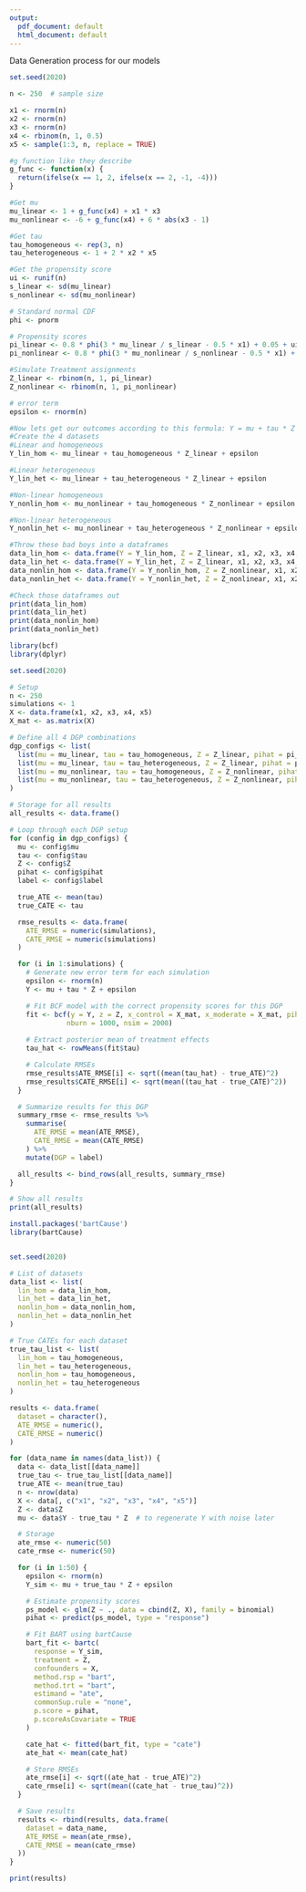 ```yaml
---
output:
  pdf_document: default
  html_document: default
---
```

Data Generation process for our models

```r
set.seed(2020)

n <- 250  # sample size

x1 <- rnorm(n)
x2 <- rnorm(n)
x3 <- rnorm(n)
x4 <- rbinom(n, 1, 0.5)
x5 <- sample(1:3, n, replace = TRUE)
```

```r
#g function like they describe
g_func <- function(x) {
  return(ifelse(x == 1, 2, ifelse(x == 2, -1, -4)))
}
```

```r
#Get mu
mu_linear <- 1 + g_func(x4) + x1 * x3
mu_nonlinear <- -6 + g_func(x4) + 6 * abs(x3 - 1)
```

```r
#Get tau
tau_homogeneous <- rep(3, n)
tau_heterogeneous <- 1 + 2 * x2 * x5
```

```r
#Get the propensity score
ui <- runif(n)
s_linear <- sd(mu_linear)
s_nonlinear <- sd(mu_nonlinear)

# Standard normal CDF
phi <- pnorm

# Propensity scores
pi_linear <- 0.8 * phi(3 * mu_linear / s_linear - 0.5 * x1) + 0.05 + ui / 10
pi_nonlinear <- 0.8 * phi(3 * mu_nonlinear / s_nonlinear - 0.5 * x1) + 0.05 + ui / 10
```

```r
#Simulate Treatment assignments
Z_linear <- rbinom(n, 1, pi_linear)
Z_nonlinear <- rbinom(n, 1, pi_nonlinear)

# error term
epsilon <- rnorm(n)
```

```r
#Now lets get our outcomes according to this formula: Y = mu + tau * Z + rnorm(n)
#Create the 4 datasets
#Linear and homogeneous
Y_lin_hom <- mu_linear + tau_homogeneous * Z_linear + epsilon

#Linear heterogeneous
Y_lin_het <- mu_linear + tau_heterogeneous * Z_linear + epsilon

#Non-linear homogeneous
Y_nonlin_hom <- mu_nonlinear + tau_homogeneous * Z_nonlinear + epsilon

#Non-linear heterogeneous
Y_nonlin_het <- mu_nonlinear + tau_heterogeneous * Z_nonlinear + epsilon
```

```r
#Throw these bad boys into a dataframes
data_lin_hom <- data.frame(Y = Y_lin_hom, Z = Z_linear, x1, x2, x3, x4, x5)
data_lin_het <- data.frame(Y = Y_lin_het, Z = Z_linear, x1, x2, x3, x4, x5)
data_nonlin_hom <- data.frame(Y = Y_nonlin_hom, Z = Z_nonlinear, x1, x2, x3, x4, x5)
data_nonlin_het <- data.frame(Y = Y_nonlin_het, Z = Z_nonlinear, x1, x2, x3, x4, x5)
```

```r
#Check those dataframes out
print(data_lin_hom)
print(data_lin_het)
print(data_nonlin_hom)
print(data_nonlin_het)
```


```r
library(bcf)
library(dplyr)

set.seed(2020)

# Setup
n <- 250
simulations <- 1
X <- data.frame(x1, x2, x3, x4, x5)
X_mat <- as.matrix(X)

# Define all 4 DGP combinations
dgp_configs <- list(
  list(mu = mu_linear, tau = tau_homogeneous, Z = Z_linear, pihat = pi_linear, label = "linear_mu_homog_tau"),
  list(mu = mu_linear, tau = tau_heterogeneous, Z = Z_linear, pihat = pi_linear, label = "linear_mu_heterog_tau"),
  list(mu = mu_nonlinear, tau = tau_homogeneous, Z = Z_nonlinear, pihat = pi_nonlinear, label = "nonlinear_mu_homog_tau"),
  list(mu = mu_nonlinear, tau = tau_heterogeneous, Z = Z_nonlinear, pihat = pi_nonlinear, label = "nonlinear_mu_heterog_tau")
)

# Storage for all results
all_results <- data.frame()

# Loop through each DGP setup
for (config in dgp_configs) {
  mu <- config$mu
  tau <- config$tau
  Z <- config$Z
  pihat <- config$pihat
  label <- config$label

  true_ATE <- mean(tau)
  true_CATE <- tau

  rmse_results <- data.frame(
    ATE_RMSE = numeric(simulations),
    CATE_RMSE = numeric(simulations)
  )

  for (i in 1:simulations) {
    # Generate new error term for each simulation
    epsilon <- rnorm(n)
    Y <- mu + tau * Z + epsilon

    # Fit BCF model with the correct propensity scores for this DGP
    fit <- bcf(y = Y, z = Z, x_control = X_mat, x_moderate = X_mat, pihat = pihat,
              nburn = 1000, nsim = 2000)
    
    # Extract posterior mean of treatment effects
    tau_hat <- rowMeans(fit$tau)

    # Calculate RMSEs
    rmse_results$ATE_RMSE[i] <- sqrt((mean(tau_hat) - true_ATE)^2)
    rmse_results$CATE_RMSE[i] <- sqrt(mean((tau_hat - true_CATE)^2))
  }

  # Summarize results for this DGP
  summary_rmse <- rmse_results %>%
    summarise(
      ATE_RMSE = mean(ATE_RMSE),
      CATE_RMSE = mean(CATE_RMSE)
    ) %>%
    mutate(DGP = label)

  all_results <- bind_rows(all_results, summary_rmse)
}

# Show all results
print(all_results)
```

```r
install.packages('bartCause')
library(bartCause)


set.seed(2020)

# List of datasets
data_list <- list(
  lin_hom = data_lin_hom,
  lin_het = data_lin_het,
  nonlin_hom = data_nonlin_hom,
  nonlin_het = data_nonlin_het
)

# True CATEs for each dataset
true_tau_list <- list(
  lin_hom = tau_homogeneous,
  lin_het = tau_heterogeneous,
  nonlin_hom = tau_homogeneous,
  nonlin_het = tau_heterogeneous
)

results <- data.frame(
  dataset = character(),
  ATE_RMSE = numeric(),
  CATE_RMSE = numeric()
)

for (data_name in names(data_list)) {
  data <- data_list[[data_name]]
  true_tau <- true_tau_list[[data_name]]
  true_ATE <- mean(true_tau)
  n <- nrow(data)
  X <- data[, c("x1", "x2", "x3", "x4", "x5")]
  Z <- data$Z
  mu <- data$Y - true_tau * Z  # to regenerate Y with noise later

  # Storage
  ate_rmse <- numeric(50)
  cate_rmse <- numeric(50)

  for (i in 1:50) {
    epsilon <- rnorm(n)
    Y_sim <- mu + true_tau * Z + epsilon

    # Estimate propensity scores
    ps_model <- glm(Z ~ ., data = cbind(Z, X), family = binomial)
    pihat <- predict(ps_model, type = "response")

    # Fit BART using bartCause
    bart_fit <- bartc(
      response = Y_sim,
      treatment = Z,
      confounders = X,
      method.rsp = "bart",
      method.trt = "bart",  
      estimand = "ate",
      commonSup.rule = "none",
      p.score = pihat,
      p.scoreAsCovariate = TRUE
    )

    cate_hat <- fitted(bart_fit, type = "cate")
    ate_hat <- mean(cate_hat)

    # Store RMSEs
    ate_rmse[i] <- sqrt((ate_hat - true_ATE)^2)
    cate_rmse[i] <- sqrt(mean((cate_hat - true_tau)^2))
  }

  # Save results
  results <- rbind(results, data.frame(
    dataset = data_name,
    ATE_RMSE = mean(ate_rmse),
    CATE_RMSE = mean(cate_rmse)
  ))
}

print(results)
```



 
